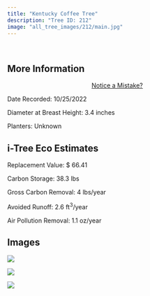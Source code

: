 ```yaml
---
title: "Kentucky Coffee Tree"
description: "Tree ID: 212"
image: "all_tree_images/212/main.jpg"
---
```


<br>

## **More Information**
::: column-margin
<center><a class="button" href="https://forms.gle/W6f5nwYxrM33hF4f7">Notice a Mistake?</a></center>
:::


Date Recorded:  10/25/2022

Diameter at Breast Height:  3.4  inches

Planters:  Unknown

## **i-Tree Eco Estimates**


 Replacement Value: $ 66.41

 Carbon Storage:  38.3  lbs

 Gross Carbon Removal:  4  lbs/year

 Avoided Runoff:  2.6  ft<sup>3</sup>/year

 Air Pollution Removal:  1.1  oz/year

## **Images**


 ![](all_tree_images/212/IMG_7139.jpg)

 ![](all_tree_images/212/IMG_7140.jpg)

 ![](all_tree_images/212/main.jpg)
